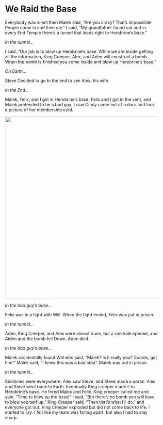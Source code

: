 # We Raid the Base

Everybody was silent then Malek said, “Are you crazy? That’s impossible! People come in and then die.”  I said, “My grandfather found out and in every End Temple there's a tunnel that leads right to Herobrine's base.” 

*In the tunnel...*

I said, “Our job is to blow up Herobrine's base. While we are inside getting all the information, King Creeper, Alex, and Aden will construct a bomb. When the bomb is finished you come inside and blow up Herobrine’s base.” 

*On Earth...*

Steve Decided to go to the end to see Alex, his wife.

*In the End...*

Malek, Felix, and I got in Herobrine's base. Felix and I got in the vent, and Malek pretended to be a bad guy. I saw Cindy come out of a door and took a picture of her membership card.

![](img/7-door.jpg){width=600px}

*In the bad guy’s base...*

Felix was in a fight with Will. When the fight ended, Felix was put in prison.

*In the tunnel...*

Aden, King Creeper, and Alex were almost done, but a sinkhole opened, and Aiden and the bomb fell Down. Aden died. 

*In the bad guy’s base...*

Malek accidentally found Will who said, “Malek? Is it really you? Guards, get him!” Malek said, “I knew this was a bad idea”. Malek was put in prison.

*In the tunnel...*

Sinkholes were everywhere. Alex saw Steve, and Steve made a portal. Alex and Steve went back to Earth. Eventually King creeper made it to Herobrine’s base. He freed Malek and Felix. King creeper called me and said, “Time to blow up the base!” I said, ”But there's no bomb you will have to blow yourself up.” King Creeper said, “Then that's what I'll do,” and everyone got out. King Creeper exploded but did not come back to life. I started to cry. I felt like my team was falling apart, but also I had to stay sharp.
